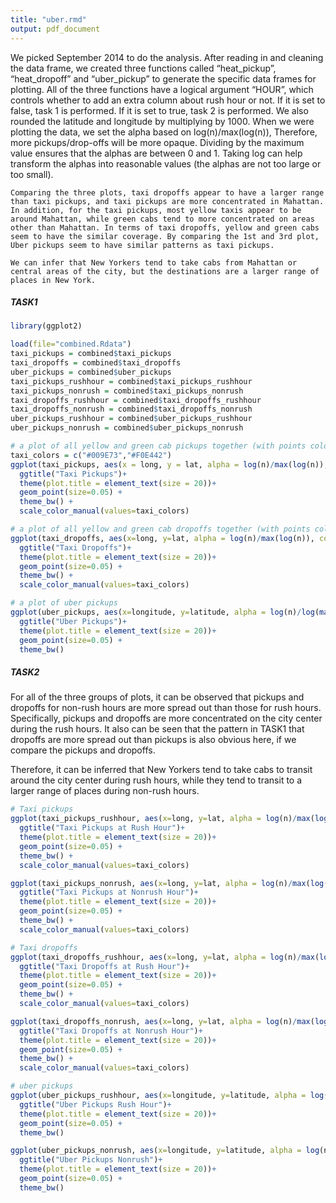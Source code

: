 ```yaml
---
title: "uber.rmd"
output: pdf_document
---
```

  We picked September 2014 to do the analysis. After reading in and cleaning the data frame, we created three functions called “heat_pickup”, “heat_dropoff” and “uber_pickup” to generate the specific data frames for plotting. All of the three functions have a logical argument “HOUR”, which controls whether to add an extra column about rush hour or not. If it is set to false, task 1 is performed. If it is set to true, task 2 is performed. We also rounded the latitude and longitude by multiplying by 1000. When we were plotting the data, we set the alpha based on log(n)/max(log(n)), Therefore, more pickups/drop-offs will be more opaque. Dividing by the maximum value ensures that the alphas are between 0 and 1. Taking log can help transform the alphas into reasonable values (the alphas are not too large or too small). 
  
 	Comparing the three plots, taxi dropoffs appear to have a larger range than taxi pickups, and taxi pickups are more concentrated in Mahattan. In addition, for the taxi pickups, most yellow taxis appear to be around Mahattan, while green cabs tend to more concentrated on areas other than Mahattan. In terms of taxi dropoffs, yellow and green cabs seem to have the similar coverage. By comparing the 1st and 3rd plot, Uber pickups seem to have similar patterns as taxi pickups.
  
 	We can infer that New Yorkers tend to take cabs from Mahattan or central areas of the city, but the destinations are a larger range of places in New York.
 
##### TASK1
```r
library(ggplot2)

load(file="combined.Rdata")
taxi_pickups = combined$taxi_pickups
taxi_dropoffs = combined$taxi_dropoffs
uber_pickups = combined$uber_pickups
taxi_pickups_rushhour = combined$taxi_pickups_rushhour
taxi_pickups_nonrush = combined$taxi_pickups_nonrush
taxi_dropoffs_rushhour = combined$taxi_dropoffs_rushhour
taxi_dropoffs_nonrush = combined$taxi_dropoffs_nonrush
uber_pickups_rushhour = combined$uber_pickups_rushhour
uber_pickups_nonrush = combined$uber_pickups_nonrush

# a plot of all yellow and green cab pickups together (with points colored by cab type)
taxi_colors = c("#009E73","#F0E442")
ggplot(taxi_pickups, aes(x = long, y = lat, alpha = log(n)/max(log(n)), color=taxi)) + 
  ggtitle("Taxi Pickups")+
  theme(plot.title = element_text(size = 20))+
  geom_point(size=0.05) + 
  theme_bw() + 
  scale_color_manual(values=taxi_colors)

# a plot of all yellow and green cab dropoffs together (with points colored by cab type)
ggplot(taxi_dropoffs, aes(x=long, y=lat, alpha = log(n)/max(log(n)), color=taxi)) + 
  ggtitle("Taxi Dropoffs")+
  theme(plot.title = element_text(size = 20))+
  geom_point(size=0.05) + 
  theme_bw() + 
  scale_color_manual(values=taxi_colors)

# a plot of uber pickups
ggplot(uber_pickups, aes(x=longitude, y=latitude, alpha = log(n)/log(max(n)))) + 
  ggtitle("Uber Pickups")+
  theme(plot.title = element_text(size = 20))+
  geom_point(size=0.05) + 
  theme_bw()
```

##### TASK2
  For all of the three groups of plots, it can be observed that pickups and dropoffs for non-rush hours are more spread out than those for rush hours. Specifically, pickups and dropoffs are more concentrated on the city center during the rush hours. It also can be seen that the pattern in TASK1 that dropoffs are more spread out than pickups is also obvious here, if we compare the pickups and dropoffs.

  Therefore, it can be inferred that New Yorkers tend to take cabs to transit around the city center during rush hours, while they tend to transit to a larger range of places during non-rush hours.

```r
# Taxi pickups
ggplot(taxi_pickups_rushhour, aes(x=long, y=lat, alpha = log(n)/max(log(n)), color=taxi)) + 
  ggtitle("Taxi Pickups at Rush Hour")+
  theme(plot.title = element_text(size = 20))+
  geom_point(size=0.05) + 
  theme_bw() + 
  scale_color_manual(values=taxi_colors)

ggplot(taxi_pickups_nonrush, aes(x=long, y=lat, alpha = log(n)/max(log(n)), color=taxi)) + 
  ggtitle("Taxi Pickups at Nonrush Hour")+
  theme(plot.title = element_text(size = 20))+
  geom_point(size=0.05) + 
  theme_bw() + 
  scale_color_manual(values=taxi_colors)

# Taxi dropoffs
ggplot(taxi_dropoffs_rushhour, aes(x=long, y=lat, alpha = log(n)/max(log(n)), color=taxi)) + 
  ggtitle("Taxi Dropoffs at Rush Hour")+
  theme(plot.title = element_text(size = 20))+
  geom_point(size=0.05) + 
  theme_bw() + 
  scale_color_manual(values=taxi_colors)

ggplot(taxi_dropoffs_nonrush, aes(x=long, y=lat, alpha = log(n)/max(log(n)), color=taxi)) + 
  ggtitle("Taxi Dropoffs at Nonrush Hour")+
  theme(plot.title = element_text(size = 20))+
  geom_point(size=0.05) + 
  theme_bw() + 
  scale_color_manual(values=taxi_colors)

# uber pickups
ggplot(uber_pickups_rushhour, aes(x=longitude, y=latitude, alpha = log(n)/log(max(n)))) + 
  ggtitle("Uber Pickups Rush Hour")+
  theme(plot.title = element_text(size = 20))+
  geom_point(size=0.05) + 
  theme_bw()

ggplot(uber_pickups_nonrush, aes(x=longitude, y=latitude, alpha = log(n)/log(max(n)))) + 
  ggtitle("Uber Pickups Nonrush")+
  theme(plot.title = element_text(size = 20))+
  geom_point(size=0.05) + 
  theme_bw()
```
